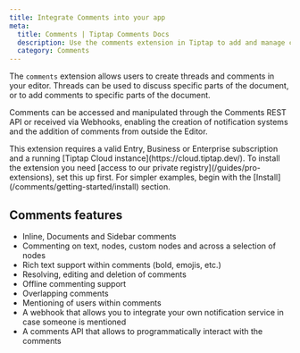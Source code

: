 ```yaml
---
title: Integrate Comments into your app
meta:
  title: Comments | Tiptap Comments Docs
  description: Use the comments extension in Tiptap to add and manage comments in your Editor or via the REST API or Webhooks. More in the docs!
  category: Comments
---
```



The `comments` extension allows users to create threads and comments in your editor. Threads can be used to discuss specific parts of the document, or to add comments to specific parts of the document.

Comments can be accessed and manipulated through the Comments REST API or received via Webhooks, enabling the creation of notification systems and the addition of comments from outside the Editor.

<Callout title="Subscription required" variant="warning">
  This extension requires a valid Entry, Business or Enterprise subscription and a running [Tiptap
  Cloud instance](https://cloud.tiptap.dev/). To install the extension you need [access to our
  private registry](/guides/pro-extensions), set this up first.
</Callout>

<CodeDemo isPro path="/Extensions/Comments?inline=false&hideSource=false" />
For simpler examples, begin with the [Install](/comments/getting-started/install) section.

## Comments features

- Inline, Documents and Sidebar comments<br />
- Commenting on text, nodes, custom nodes and across a selection of nodes<br />
- Rich text support within comments (bold, emojis, etc.)<br />
- Resolving, editing and deletion of comments<br />
- Offline commenting support<br />
- Overlapping comments<br />
- Mentioning of users within comments<br />
- A webhook that allows you to integrate your own notification service in case someone is mentioned<br />
- A comments API that allows to programmatically interact with the comments<br />
